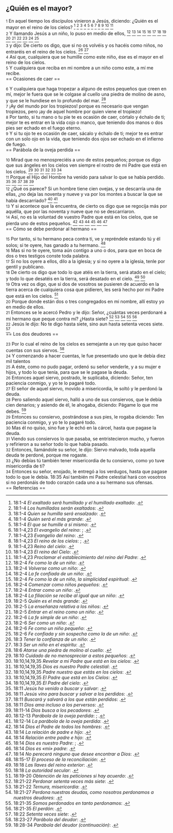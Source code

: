 == ¿Quién es el mayor? ==

{{anchor|1}} <small>1</small> En aquel tiempo los discípulos vinieron a Jesús, diciendo: ¿Quién es el mayor en el reino de los cielos? <ref>18:1-4 ''El exaltado será humillado y el humillado exaltado'': {{lib|LU|167|1|5}}.</ref> <ref>18:1-4 ''Los humillados serán exaltados'': {{lib|LU|175|1|10}}.</ref> <ref>18:1-4 ''Quien se humilla será ensalzado'': {{lib|LU|167|5|1}}.</ref> <ref>18:1-4 ''Quién será el más grande'': {{lib|LU|41|10|5}}.</ref> <ref>18:1-4 ''El que se humille a sí mismo'': {{lib|LU|158|8|1}}.</ref> <ref>18:1-4,23 ''El evangelio del reino'': {{lib|LU|143|1|5}}; {{lib|LU|190|5|4}}.</ref> <ref>18:1-4,23 ''Evangelio del reino'': {{lib|LU|193|0|4}}.</ref> <ref>18:1-4,23 ''El reino de los cielos'': {{lib|LU|169|4|6}}; {{lib|LU|171|0|1}}.</ref> <ref>18:1-4,23 ''Reino del cielo'': {{lib|LU|34|6|13}}.</ref> <ref>18:1-4,23 ''El reino del Cielo'': {{lib|LU|153|2|4}}.</ref> <ref>18:1-4,23 ''Proclamar el establecimiento del reino del Padre'': {{lib|LU|137|8|6}}.</ref><br>
{{anchor|2}} <small>2</small> Y llamando Jesús a un niño, lo puso en medio de ellos, <ref>18:2-4 ''Fe como la de un niño'': {{lib|LU|149|6|11}}.</ref> <ref>18:2-4 ''Volverse como un niño'': {{lib|LU|140|10|4}}.</ref> <ref>18:2-4 ''La fe confiada de un niño'': {{lib|LU|137|8|8}}.</ref> <ref>18:2-4 ''Fe como la de un niño, la simplicidad espiritual'': {{lib|LU|155|6|12}}.</ref> <ref>18:2-4 ''Comenzar como niños pequeños'': {{lib|LU|140|6|2}}.</ref> <ref>18:2-4 ''Entrar como un niño'': {{lib|LU|158|8|1}}.</ref> <ref>18:2-4 ''La filiación se recibe al igual que un niño'': {{lib|LU|144|4|3}}.</ref> <ref>18:2-5 ''Quién es el más grande'': {{lib|LU|158|8|1}}.</ref> <ref>18:2-5 ''La enseñanza relativa a los niños'': {{lib|LU|195|3|5}}.</ref> <ref>18:2-5 ''Entrar en el reino como un niño'': {{lib|LU|193|2|2}}.</ref> <ref>18:2-6 ''La fe simple de un niño'': {{lib|LU|170|3|2}}.</ref> <ref>18:2-6 ''Ser como un niño'': {{lib|LU|196|0|12}}.</ref> <ref>18:2-6 ''Fe como un niño pequeño'': {{lib|LU|170|2|18}}.</ref> <ref>18:2-6 ''Fe confiada y sin sospecha como la de un niño'': {{lib|LU|196|0|11}}.</ref><br>
{{anchor|3}} <small>3</small> y dijo: De cierto os digo, que si no os volvéis y os hacéis como niños, no entraréis en el reino de los cielos. <ref>18:3 ''Tener la confianza de un niño'': {{lib|LU|102|1|1}}.</ref> <ref>18:3 ''Ser un niño en el espíritu'': {{lib|LU|181|2|20}}.</ref><br>
{{anchor|4}} <small>4</small> Así que, cualquiera que se humille como este niño, ése es el mayor en el reino de los cielos.<br>
{{anchor|5}} <small>5</small> Y cualquiera que reciba en mi nombre a un niño como este, a mí me recibe.<br>
== Ocasiones de caer ==

{{anchor|6}} <small>6</small> Y cualquiera que haga tropezar a alguno de estos pequeños que creen en mí, mejor le fuera que se le colgase al cuello una piedra de molino de asno, y que se le hundiese en lo profundo del mar. <ref>18:6 ''Atarse una piedra de molino al cuello'': {{lib|LU|158|8|1}}.</ref><br>
{{anchor|7}} <small>7</small> ¡Ay del mundo por los tropiezos! porque es necesario que vengan tropiezos, pero ¡ay de aquel hombre por quien viene el tropiezo!<br>
{{anchor|8}} <small>8</small> Por tanto, si tu mano o tu pie te es ocasión de caer, córtalo y échalo de ti; mejor te es entrar en la vida cojo o manco, que teniendo dos manos o dos pies ser echado en el fuego eterno.<br>
{{anchor|9}} <small>9</small> Y si tu ojo te es ocasión de caer, sácalo y échalo de ti; mejor te es entrar con un solo ojo en la vida, que teniendo dos ojos ser echado en el infierno de fuego.<br>
== Parábola de la oveja perdida ==

{{anchor|10}} <small>10</small> Mirad que no menospreciéis a uno de estos pequeños; porque os digo que sus ángeles en los cielos ven siempre el rostro de mi Padre que está en los cielos. <ref>18:10 ''Cuidado de no menospreciar a estos pequeños'': {{lib|LU|113|1|1}}.</ref> <ref>18:10,14,19,35 ''Revelar a mi Padre que está en los cielos'': {{lib|LU|193|0|3}}.</ref> <ref>18:10,14,19,35 ''Dios es nuestro Padre celestial'': {{lib|LU|131|10|2}}.</ref> <ref>18:10,14,19,35 ''Padre nuestro que estás en los cielos'': {{lib|LU|100|7|16}}.</ref> <ref>18:10,14,19,35 ''El Padre que está en los Cielos'': {{lib|LU|142|3|8}}.</ref> <ref>18:10,14,19,35 ''El Padre del cielo'': {{lib|LU|196|0|2}}.</ref><br>
{{anchor|11}} <small>11</small> Porque el Hijo del Hombre ha venido para salvar lo que se había perdido. <ref>18:11 ''Jesús ha venido a buscar y salvar'': {{lib|LU|169|1|3}}.</ref> <ref>18:11 ''Jesús vino para buscar y salvar a los perdidos'': {{lib|LU|157|6|9}}.</ref> <ref>18:11 ''Buscará y salvará a los que están perdidos'': {{lib|LU|190|5|4}}.</ref> <ref>18:11 ''Dios ama incluso a los perversos'': {{lib|LU|131|10|4}}.</ref> <ref>18:11-14 ''Dios busca a los pecadores'': {{lib|LU|159|5|13}}.</ref><br>
{{anchor|12}} <small>12</small> ¿Qué os parece? Si un hombre tiene cien ovejas, y se descarría una de ellas, ¿no deja las noventa y nueve y va por los montes a buscar la que se había descarriado? <ref>18:12-13 ''Parábola de la oveja perdida'': {{lib|LU|169|1|15}}; {{lib|LU|169|1|2}}.</ref> <ref>18:12-14 ''La parábola de la oveja perdida'': {{lib|LU|159|1|2}}.</ref><br>
{{anchor|13}} <small>13</small> Y si acontece que la encuentra, de cierto os digo que se regocija más por aquélla, que por las noventa y nueve que no se descarriaron.<br>
{{anchor|14}} <small>14</small> Así, no es la voluntad de vuestro Padre que está en los cielos, que se pierda uno de estos pequeños. <ref>18:14 ''Dios el Padre de todos los hombres'': {{lib|LU|194|4|6}}.</ref> <ref>18:14 ''La relación de padre e hijo'': {{lib|LU|131|10|8}}.</ref> <ref>18:14 ''Relación entre padre e hijo'': {{lib|LU|131|10|6}}.</ref> <ref>18:14 ''Dios es nuestro Padre'': {{lib|LU|141|4|2}}; {{lib|LU|149|6|8}}.</ref> <ref>18:14 ''Dios es «mi» padre'': {{lib|LU|131|10|5}}.</ref> <ref>18:14 ''No perecerá ninguno que desee encontrar a Dios'': {{lib|LU|131|10|4}}.</ref><br>
== Cómo se debe perdonar al hermano ==

{{anchor|15}} <small>15</small> Por tanto, si tu hermano peca contra ti, ve y repréndele estando tú y él solos; si te oyere, has ganado a tu hermano. <ref>18:15-17 ''El proceso de la reconciliación'': {{lib|LU|159|1|3}}.</ref><br>
{{anchor|16}} <small>16</small> Mas si no te oyere, toma aún contigo a uno o dos, para que en boca de dos o tres testigos conste toda palabra.<br>
{{anchor|17}} <small>17</small> Si no los oyere a ellos, dilo a la iglesia; y si no oyere a la iglesia, tenle por gentil y publicano.<br>
{{anchor|18}} <small>18</small> De cierto os digo que todo lo que atéis en la tierra, será atado en el cielo; y todo lo que desatéis en la tierra, será desatado en el cielo. <ref>18:18 ''Las llaves del reino exterior'': {{lib|LU|157|4|5}}.</ref> <ref>18:18 ''La autoridad secular'': {{lib|LU|159|1|3}}.</ref><br>
{{anchor|19}} <small>19</small> Otra vez os digo, que si dos de vosotros se pusieren de acuerdo en la tierra acerca de cualquiera cosa que pidieren, les será hecho por mi Padre que está en los cielos. <ref>18:19-20 ''Obtención de las peticiones si hay acuerdo'': {{lib|LU|159|1|3}}.</ref><br>
{{anchor|20}} <small>20</small> Porque donde están dos o tres congregados en mi nombre, allí estoy yo en medio de ellos.<br>
{{anchor|21}} <small>21</small> Entonces se le acercó Pedro y le dijo: Señor, ¿cuántas veces perdonaré a mi hermano que peque contra mí? ¿Hasta siete? <ref>18:21-22 ''Perdonar setenta veces más siete'': {{lib|LU|159|1|4}}.</ref> <ref>18:21-22 ''Ternura, misericordia'': {{lib|LU|139|2|5}}.</ref> <ref>18:21-27 ''Perdona nuestras deudas, como nosotros perdonamos a nuestros deudores'': {{lib|LU|188|4|13}}.</ref> <ref>18:21-35 ''Somos perdonados en tanto perdonamos'': {{lib|LU|170|3|4}}.</ref> <ref>18:21-35 ''El perdón'': {{lib|LU|146|2|4}}.</ref><br>
{{anchor|22}} <small>22</small> Jesús le dijo: No te digo hasta siete, sino aun hasta setenta veces siete. <ref>18:22 ''Setenta veces siete'': {{lib|LU|40|8|2}}.</ref><br>
== Los dos deudores ==

{{anchor|23}} <small>23</small> Por lo cual el reino de los cielos es semejante a un rey que quiso hacer cuentas con sus siervos. <ref>18:23-27 ''Parábola del deudor'': {{lib|LU|159|1|4}}.</ref><br>
{{anchor|24}} <small>24</small> Y comenzando a hacer cuentas, le fue presentado uno que le debía diez mil talentos<br>
{{anchor|25}} <small>25</small> A éste, como no pudo pagar, ordenó su señor venderle, y a su mujer e hijos, y todo lo que tenía, para que se le pagase la deuda.<br>
{{anchor|26}} <small>26</small> Entonces aquel siervo, postrado, le suplicaba, diciendo: Señor, ten paciencia conmigo, y yo te lo pagaré todo.<br>
{{anchor|27}} <small>27</small> El señor de aquel siervo, movido a misericordia, le soltó y le perdonó la deuda.<br>
{{anchor|28}} <small>28</small> Pero saliendo aquel siervo, halló a uno de sus consiervos, que le debía cien denarios; y asiendo de él, le ahogaba, diciendo: Págame lo que me debes. <ref>18:28-34 ''Parábola del deudor (continuación)'': {{lib|LU|159|1|5}}.</ref><br>
{{anchor|29}} <small>29</small> Entonces su consiervo, postrándose a sus pies, le rogaba diciendo: Ten paciencia conmigo, y yo te lo pagaré todo.<br>
{{anchor|30}} <small>30</small> Mas él no quiso, sino fue y le echó en la cárcel, hasta que pagase la deuda.<br>
{{anchor|31}} <small>31</small> Viendo sus consiervos lo que pasaba, se entristecieron mucho, y fueron y refirieron a su señor todo lo que había pasado.<br>
{{anchor|32}} <small>32</small> Entonces, llamándole su señor, le dijo: Siervo malvado, toda aquella deuda te perdoné, porque me rogaste.<br>
{{anchor|33}} <small>33</small> ¿No debías tú también tener misericordia de tu consiervo, como yo tuve misericordia de ti?<br>
{{anchor|34}} <small>34</small> Entonces su señor, enojado, le entregó a los verdugos, hasta que pagase todo lo que le debía. 18:35 Así también mi Padre celestial hará con vosotros si no perdonáis de todo corazón cada uno a su hermano sus ofensas.<br>
== Referencias ==

<references />
